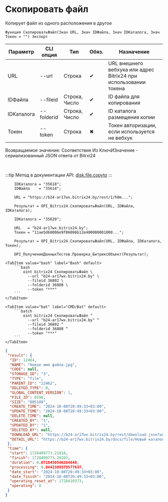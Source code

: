 ﻿---
sidebar_position: 8
description: Скопировать файл и другие функции для работы с Bitrix24 в Открытом пакете интеграций - бесплатной open-source библиотеке интеграций для 1С:Предприятие 8, OneScript и CLI
keywords: [1C, 1С, 1С:Предприятие, 1С:Предприятие 8.3, API, Интеграция, Сервисы, Обмен, OneScript, CLI, Bitrix24]
---


# Скопировать файл
 Копирует файл из одного расположения в другое



`Функция СкопироватьФайл(Знач URL, Знач IDФайла, Знач IDКаталога, Знач Токен = "") Экспорт`

  | Параметр | CLI опция | Тип | Обяз. | Назначение |
  |-|-|-|-|-|
  | URL | --url | Строка | &#x2714; | URL внешнего вебхука или адрес Bitrix24 при использовании токена |
  | IDФайла | --fileid | Строка, Число | &#x2714; | ID файла для копирования |
  | IDКаталога | --folderid | Строка, Число | &#x2714; | ID каталога размещения копии |
  | Токен | --token | Строка | &#x2716; | Токен авторизации, если используется не вебхук |

  
  Возвращаемое значение:   Соответствие Из КлючИЗначение - сериализованный JSON ответа от Bitrxi24

<br/>

:::tip
Метод в документации API: [disk.file.copyto](https://dev.1c-bitrix.ru/rest_help/disk/file/disk_file_copyto.php)
:::
<br/>



```bsl title="Пример использования для 1С:Предприятие/OneScript"
    IDКаталога = "35618";
    IDФайла    = "35614";

    URL = "https://b24-ar17wx.bitrix24.by/rest/1/h0m...";

    Результат = OPI_Bitrix24.СкопироватьФайл(URL, IDФайла, IDКаталога);

    IDКаталога = "35620";

    URL   = "b24-ar17wx.bitrix24.by";
    Токен = "11ae5d68006e9f06006b12e400000001000...";

    Результат = OPI_Bitrix24.СкопироватьФайл(URL, IDФайла, IDКаталога, Токен);

    OPI_ПолучениеДанныхТестов.Проверка_БитриксОбъект(Результат);
```
    

 <Tabs>
  
    <TabItem value="bash" label="Bash" default>
        ```bash
            oint bitrix24 СкопироватьФайл \
              --url "b24-ar17wx.bitrix24.by" \
              --fileid 36802 \
              --folderid 36808 \
              --token "***"
        ```
    </TabItem>
  
    <TabItem value="bat" label="CMD/Bat" default>
        ```batch
            oint bitrix24 СкопироватьФайл ^
              --url "b24-ar17wx.bitrix24.by" ^
              --fileid 36802 ^
              --folderid 36808 ^
              --token "***"
        ```
    </TabItem>
</Tabs>


```json title="Результат"
{
 "result": {
  "ID": 12484,
  "NAME": "Новое имя файла.jpg",
  "CODE": null,
  "STORAGE_ID": "3",
  "TYPE": "file",
  "PARENT_ID": "12462",
  "DELETED_TYPE": 0,
  "GLOBAL_CONTENT_VERSION": 1,
  "FILE_ID": 8598,
  "SIZE": "805189",
  "CREATE_TIME": "2024-10-08T20:49:33+03:00",
  "UPDATE_TIME": "2024-10-08T20:49:33+03:00",
  "DELETE_TIME": null,
  "CREATED_BY": "1",
  "UPDATED_BY": "1",
  "DELETED_BY": null,
  "DOWNLOAD_URL": "https://b24-ar17wx.bitrix24.by/rest/download.json?auth=717e0567006e9f06006b12e400000001000007c2ebc8f80264531d4fc09a27052a7fe2&token=disk%7CaWQ9MTI0ODQmXz1uNkFDQjEzNnJuQmdUTTkxNlpZZzE4N1EyZUdYdE5JMg%3D%3D%7CImRvd25sb2FkfGRpc2t8YVdROU1USTBPRFFtWHoxdU5rRkRRakV6Tm5KdVFtZFVUVGt4TmxwWlp6RTROMUV5WlVkWWRFNUpNZz09fDcxN2UwNTY3MDA2ZTlmMDYwMDZiMTJlNDAwMDAwMDAxMDAwMDA3YzJlYmM4ZjgwMjY0NTMxZDRmYzA5YTI3MDUyYTdmZTIi.ZeAHzFtTcRsIkgtqey2s0t5x8%2BFVRBLsOfNdWxq%2FnVs%3D",
  "DETAIL_URL": "https://b24-ar17wx.bitrix24.by/docs/file/Новый каталог/Новое имя файла.jpg"
 },
 "time": {
  "start": 1728409773.21018,
  "finish": 1728409773.28203,
  "duration": 0.0718450546264648,
  "processing": 0.0442309379577637,
  "date_start": "2024-10-08T20:49:33+03:00",
  "date_finish": "2024-10-08T20:49:33+03:00",
  "operating_reset_at": 1728410373,
  "operating": 0
 }
}
```
